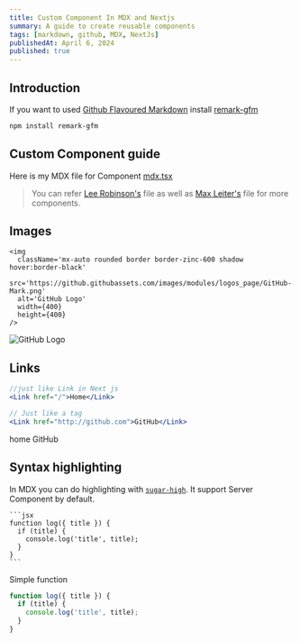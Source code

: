 ```yaml
---
title: Custom Component In MDX and Nextjs
summary: A guide to create reusable components
tags: [markdown, github, MDX, NextJs]
publishedAt: April 6, 2024
published: true
---
```


## Introduction

If you want to used [Github Flavoured Markdown](https://guides.github.com/features/mastering-markdown/) install [remark-gfm](https://github.com/remarkjs/remark-gfm)

```bash
npm install remark-gfm
```

## Custom Component guide

Here is my MDX file for Component [mdx.tsx](https://github.com/patelvivekdev/patelvivek.dev/blob/master/components/mdx.tsx)

> You can refer [Lee Robinson's](https://github.com/leerob/leerob.io/blob/main/app/components/mdx.tsx) file as well as [Max Leiter's](https://github.com/MaxLeiter/maxleiter.com/tree/master/app/mdx/components) file for more components.

## Images

```mdx
<img
  className='mx-auto rounded border border-zinc-600 shadow hover:border-black'
  src='https://github.githubassets.com/images/modules/logos_page/GitHub-Mark.png'
  alt='GitHub Logo'
  width={400}
  height={400}
/>
```

<img
  className='mx-auto rounded border border-zinc-600 shadow hover:border-black'
  src='https://github.githubassets.com/images/modules/logos_page/GitHub-Mark.png'
  alt='GitHub Logo'
  width={400}
  height={400}
/>

## Links

```jsx
//just like Link in Next js
<Link href="/">Home</Link>

// Just like a tag
<Link href="http://github.com">GitHub</Link>

```

<div className='flex my-5 justify-center gap-5 space-x-4 '>
  <Link href='/'>home</Link>
  <Link href='http://github.com'>GitHub</Link>
</div>

## Syntax highlighting

In MDX you can do highlighting with [`sugar-high`](https://sugar-high.vercel.app/). It support Server Component by default.

````mdx
```jsx
function log({ title }) {
  if (title) {
    console.log('title', title);
  }
}
```
````

Simple function

```jsx
function log({ title }) {
  if (title) {
    console.log('title', title);
  }
}
```
